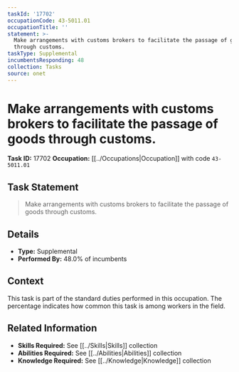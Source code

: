 ```yaml
---
taskId: '17702'
occupationCode: 43-5011.01
occupationTitle: ''
statement: >-
  Make arrangements with customs brokers to facilitate the passage of goods
  through customs.
taskType: Supplemental
incumbentsResponding: 48
collection: Tasks
source: onet
---
```

# Make arrangements with customs brokers to facilitate the passage of goods through customs.

**Task ID:** 17702
**Occupation:** [[../Occupations|Occupation]] with code `43-5011.01`

## Task Statement

> Make arrangements with customs brokers to facilitate the passage of goods through customs.

## Details

- **Type:** Supplemental
- **Performed By:** 48.0% of incumbents

## Context

This task is part of the standard duties performed in this occupation. The percentage indicates how common this task is among workers in the field.

## Related Information

- **Skills Required:** See [[../Skills|Skills]] collection
- **Abilities Required:** See [[../Abilities|Abilities]] collection
- **Knowledge Required:** See [[../Knowledge|Knowledge]] collection
